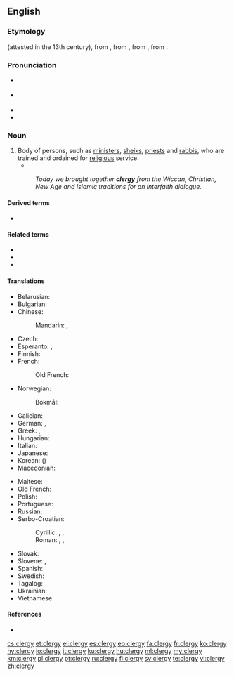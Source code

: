 ==English==

===Etymology===
{{inh|en|enm|clergie}} (attested in the 13th century), from {{der|en|fro|clergié||learned men}}, from {{der|en|LL.|clēricātus}}, from {{der|en|la|clēricus||one ordained for religious services}}, from {{der|en|grc|κληρικός||of the clergy}}.

===Pronunciation===
* {{a|RP}} {{IPA|/ˈklɜːdʒi/|lang=en}}
* {{a|US}} {{IPA|/ˈklɝdʒi/|lang=en}}
* {{audio|en-us-clergy.ogg|Audio (US)|lang=en}}
* {{rhymes|ɜː(r)dʒi|lang=en}}

===Noun===
{{en-noun|clergies}}

# Body of persons, such as [[minister]]s, [[sheik]]s, [[priest]]s and [[rabbi]]s, who are trained and ordained for [[religious]] service.
#* {{quote-book|year=1918|author={{w|W. B. Maxwell}}|chapter=5
|title=[http://openlibrary.org/works/OL1097634W The Mirror and the Lamp]
|passage=Then everybody once more knelt, and soon the blessing was pronounced. The choir and the '''clergy''' trooped out slowly, [&hellip;], down the nave to the western door. [&hellip;] At a seemingly immense distance the surpliced group stopped to say the last prayer.}}
#: ''Today we brought together '''clergy''' from the Wiccan, Christian, New Age and Islamic traditions for an interfaith dialogue.''

====Derived terms====
* {{l|en|clergyman}}

====Related terms====
* {{l|en|cleric}}
* {{l|en|clerical}}
* {{l|en|clerk}}

====Translations====
{{trans-top|people trained to officiate at religious ceremonies and services}}
* Belarusian: {{t|be|духаве́нства|n|sc=Cyrl}}
* Bulgarian: {{t|bg|духове́нство|n|sc=Cyrl}}
* Chinese:
*: Mandarin: {{t+|cmn|神職人員|sc=Hani}}, {{t+|cmn|神职人员|tr=shénzhí rényuán|sc=Hani}}
* Czech: {{t|cs|duchovenstvo|n}}
* Esperanto: {{t|eo|ekleziularo}}, {{t|eo|pastraro}}
* Finnish: {{t+|fi|papisto}}
* French: {{t+|fr|clergé|m}}
*: Old French: {{t|fro|clergie}}
* Norwegian:
*: Bokmål: {{t+|nb|geistlighet|m|f}}
* Galician: {{t|gl|clero|m}}
* German: {{t+|de|Geistlichkeit|f}}, {{t+|de|Klerus|m}}
* Greek: {{t+|el|κλήρος|m}}, {{t+|el|ιερατείο|n}}
* Hungarian: {{t+|hu|papság}}
* Italian: {{t+|it|clero|m}}
* Japanese: {{t|ja|聖職者|tr=せいしょくしゃ, seishokusha|sc=Jpan}}
* Korean: {{t|ko|성직자|sc=Kore}} ({{t|ko|聖職者|sc=Kore}})
* Macedonian: {{t|mk|свештенство|n|sc=Cyrl}}
{{trans-mid}}
* Maltese: {{t|mt|kleru}}
* Old French: {{t|fro|clergie|f}}
* Polish: {{t+|pl|duchowieństwo|n}}
* Portuguese: {{t+|pt|clero|m}}
* Russian: {{t+|ru|духове́нство|n}}
* Serbo-Croatian:
*: Cyrillic: {{t|sh|клер|m}}, {{t|sh|свештенство|n}}, {{t|sh|свећенство|n}}
*: Roman: {{t+|sh|kler|m}}, {{t+|sh|sveštenstvo|n}}, {{t+|sh|svećenstvo|n}}
* Slovak: {{t|sk|duchovenstvo|n}}
* Slovene: {{t+|sl|duhovščina|f}}, {{t|sl|kler|m}}
* Spanish: {{t+|es|clero|m}}
* Swedish: {{t+|sv|prästerskap}}
* Tagalog: {{t|tl|klero}}
* Ukrainian: {{t|uk|духове́нство|n|sc=Cyrl}}
* Vietnamese: {{t|vi|tư tế}}
{{trans-bottom}}

====References====
* {{R:Online Etymology Dictionary}}

[[cs:clergy]]
[[et:clergy]]
[[el:clergy]]
[[es:clergy]]
[[eo:clergy]]
[[fa:clergy]]
[[fr:clergy]]
[[ko:clergy]]
[[hy:clergy]]
[[io:clergy]]
[[it:clergy]]
[[ku:clergy]]
[[hu:clergy]]
[[ml:clergy]]
[[my:clergy]]
[[km:clergy]]
[[pl:clergy]]
[[pt:clergy]]
[[ru:clergy]]
[[fi:clergy]]
[[sv:clergy]]
[[te:clergy]]
[[vi:clergy]]
[[zh:clergy]]